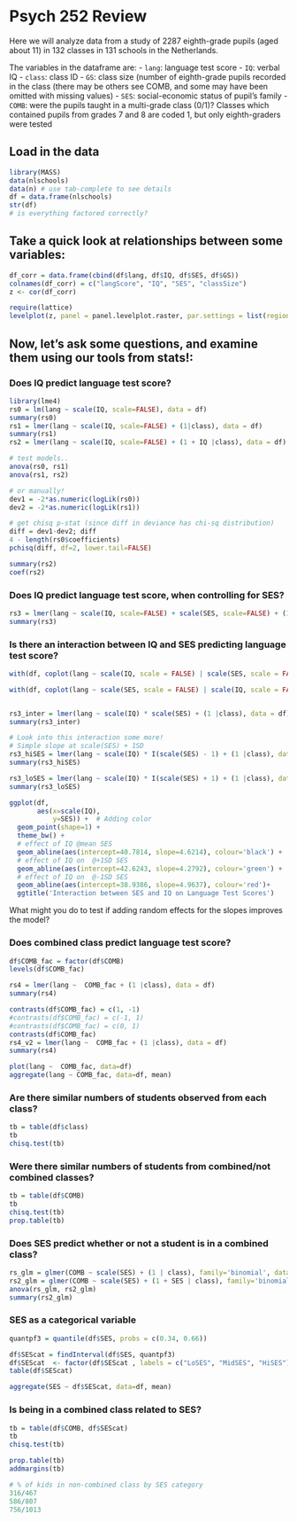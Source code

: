 Psych 252 Review
========================================================

Here we will analyze data from a study of 2287 eighth-grade pupils (aged about 11) in 132 classes in 131 schools in the Netherlands. 

The variables in the dataframe are:
- `lang`: language test score
- `IQ`: verbal IQ
- `class`: class ID
- `GS`: class size (number of eighth-grade pupils recorded in the class (there may be others see COMB, and some may have been omitted with missing values)
- `SES`: social-economic status of pupil's family
- `COMB`: were the pupils taught in a multi-grade class (0/1)? Classes which contained pupils from grades 7 and 8 are coded 1, but only eighth-graders were tested

Load in the data
----------------------
```r
library(MASS)
data(nlschools)
data(n) # use tab-complete to see details
df = data.frame(nlschools)
str(df)
# is everything factored correctly?
```

Take a quick look at relationships between some variables:
----------------------
```r
df_corr = data.frame(cbind(df$lang, df$IQ, df$SES, df$GS))
colnames(df_corr) = c("langScore", "IQ", "SES", "classSize")
z <- cor(df_corr)

require(lattice)
levelplot(z, panel = panel.levelplot.raster, par.settings = list(regions = list(col = heat.colors(100))))
```

Now, let's ask some questions, and examine them using our tools from stats!:
----------------------

### Does IQ predict language test score?
```r
library(lme4)
rs0 = lm(lang ~ scale(IQ, scale=FALSE), data = df)
summary(rs0)
rs1 = lmer(lang ~ scale(IQ, scale=FALSE) + (1|class), data = df)
summary(rs1)
rs2 = lmer(lang ~ scale(IQ, scale=FALSE) + (1 + IQ |class), data = df)

# test models..
anova(rs0, rs1)
anova(rs1, rs2)

# or manually!
dev1 = -2*as.numeric(logLik(rs0))
dev2 = -2*as.numeric(logLik(rs1))

# get chisq p-stat (since diff in deviance has chi-sq distribution)
diff = dev1-dev2; diff
4 - length(rs0$coefficients)
pchisq(diff, df=2, lower.tail=FALSE)

summary(rs2)
coef(rs2)
```

### Does IQ predict language test score, when controlling for SES?
```r
rs3 = lmer(lang ~ scale(IQ, scale=FALSE) + scale(SES, scale=FALSE) + (1 |class), data = df)
summary(rs3)
```

### Is there an interaction between IQ and SES predicting language test score?
```r
with(df, coplot(lang ~ scale(IQ, scale = FALSE) | scale(SES, scale = FALSE), number = 3, rows = 1, overlap=0))

with(df, coplot(lang ~ scale(SES, scale = FALSE) | scale(IQ, scale = FALSE), number = 3, rows = 1, overlap=0))


rs3_inter = lmer(lang ~ scale(IQ) * scale(SES) + (1 |class), data = df)
summary(rs3_inter)

# Look into this interaction some more!
# Simple slope at scale(SES) + 1SD
rs3_hiSES = lmer(lang ~ scale(IQ) * I(scale(SES) - 1) + (1 |class), data = df)
summary(rs3_hiSES)

rs3_loSES = lmer(lang ~ scale(IQ) * I(scale(SES) + 1) + (1 |class), data = df)
summary(rs3_loSES)

ggplot(df, 
       aes(x=scale(IQ), 
           y=SES)) +  # Adding color
  geom_point(shape=1) +  
  theme_bw() + 
  # effect of IQ @mean SES
  geom_abline(aes(intercept=40.7814, slope=4.6214), colour='black') +
  # effect of IQ on  @+1SD SES
  geom_abline(aes(intercept=42.6243, slope=4.2792), colour='green') +
  # effect of IQ on  @-1SD SES
  geom_abline(aes(intercept=38.9386, slope=4.9637), colour='red')+
  ggtitle('Interaction between SES and IQ on Language Test Scores')
```
What might you do to test if adding random effects for the slopes improves the model?


### Does combined class predict language test score?
```r
df$COMB_fac = factor(df$COMB)
levels(df$COMB_fac)

rs4 = lmer(lang ~  COMB_fac + (1 |class), data = df)
summary(rs4)

contrasts(df$COMB_fac) = c(1, -1)
#contrasts(df$COMB_fac) = c(-1, 1)
#contrasts(df$COMB_fac) = c(0, 1)
contrasts(df$COMB_fac)
rs4_v2 = lmer(lang ~  COMB_fac + (1 |class), data = df)
summary(rs4)

plot(lang ~  COMB_fac, data=df)
aggregate(lang ~ COMB_fac, data=df, mean)
```

### Are there similar numbers of students observed from each class?
```r
tb = table(df$class)
tb
chisq.test(tb)
```

### Were there similar numbers of students from combined/not combined classes?
```r
tb = table(df$COMB)
tb
chisq.test(tb)
prop.table(tb)
```

### Does SES predict whether or not a student is in a combined class?
```r
rs_glm = glmer(COMB ~ scale(SES) + (1 | class), family='binomial', data = df)
rs2_glm = glmer(COMB ~ scale(SES) + (1 + SES | class), family='binomial', data = df)
anova(rs_glm, rs2_glm)
summary(rs2_glm)
```

### SES as a categorical variable
```r
quantpf3 = quantile(df$SES, probs = c(0.34, 0.66))

df$SEScat = findInterval(df$SES, quantpf3)
df$SEScat  <- factor(df$SEScat , labels = c("LoSES", "MidSES", "HiSES"))
table(df$SEScat)

aggregate(SES ~ df$SEScat, data=df, mean)
```

### Is being in a combined class related to SES?
```r
tb = table(df$COMB, df$SEScat)
tb
chisq.test(tb)

prop.table(tb)
addmargins(tb)

# % of kids in non-combined class by SES category
316/467
586/807
756/1013
```

